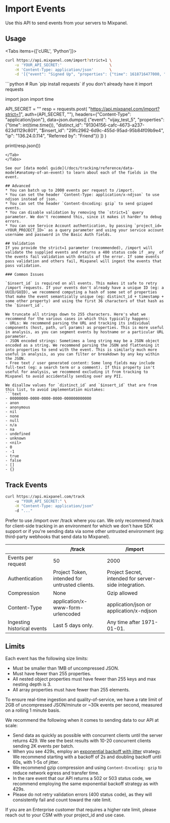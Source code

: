 
# Import Events
Use this API to send events from your servers to Mixpanel.

## Usage
<Tabs items={['cURL', 'Python']}>
<Tab>
```sh
curl https://api.mixpanel.com/import?strict=1 \
    -u 'YOUR_API_SECRET:'                     \
    -H 'Content-Type: application/json'       \
    -d '[{"event": "Signed Up", "properties": {"time": 1618716477000, "distinct_id": "91304156-cafc-4673-a237-623d1129c801", "$insert_id": "29fc2962-6d9c-455d-95ad-95b84f09b9e4", "Referred By": "Friend"}]'
```
</Tab>
<Tab>
```python
# Run `pip install requests` if you don't already have it
import requests

import json
import time

API_SECRET = ""
resp = requests.post(
    "https://api.mixpanel.com/import?strict=1",
    auth=(API_SECRET, ""),
    headers={"Content-Type": "application/json"},
    data=json.dumps([
        {"event": "vijay_test_5", "properties": {"time": int(time.time()), "distinct_id": "91304156-cafc-4673-a237-623d1129c801", "$insert_id": "29fc2962-6d9c-455d-95ad-95b84f09b9e4", "ip": "136.24.0.114", "Referred by": "Friend"}}
    ])
)

print(resp.json())
```
</Tab>
</Tabs>

See our [data model guide](/docs/tracking/reference/data-model#anatomy-of-an-event) to learn about each of the fields in the event.

## Advanced
* You can batch up to 2000 events per request to /import.
* You can set the header `Content-Type: application/x-ndjson` to use ndjson instead of json.
* You can set the header `Content-Encoding: gzip` to send gzipped events.
* You can disable validation by removing the `strict=1` query parameter. We don't recommend this, since it makes it harder to debug errors.
* You can use Service Account authentication, by passing `project_id=<YOUR_PROJECT_ID>` as a query parameter and using your service account username and password in the Basic Auth fields.

## Validation
If you provide the strict=1 parameter (recommended), /import will validate the supplied events and returns a 400 status code if _any_ of the events fail validation with details of the error. If some events pass validation and others fail, Mixpanel will ingest the events that pass validation.

### Common Issues

`$insert_id` is required on all events. This makes it safe to retry /import requests. If your events don't already have a unique ID (eg: a UUID/GUID), we recommend computing a hash of some set of properties that make the event semantically unique (eg: distinct_id + timestamp + some other property) and using the first 36 characters of that hash as the `$insert_id`.

We truncate all strings down to 255 characters. Here's what we recommend for the various cases in which this typically happens:
- URLs: We recommend parsing the URL and tracking its individual components (host, path, url params) as properties. This is more useful in analysis, as you can segment events by hostname or a particular URL parameter.
- JSON encoded strings: Sometimes a long string may be a JSON object encoded as a string. We recommend parsing the JSON and flattening it into properties to send with the event. This is similarly much more useful in analysis, as you can filter or breakdown by any key within the JSON.
- Free text / user generated content: Some long fields may include full-text (eg: a search term or a comment). If this property isn't useful for analysis, we recommend excluding it from tracking to Mixpanel to avoid accidentally sending over any PII.

We disallow values for `distinct_id` and `$insert_id` that are from this list, to avoid implementation mistakes:
```text
- 00000000-0000-0000-0000-000000000000
- anon
- anonymous
- nil
- none
- null
- n/a
- na
- undefined
- unknown
- <nil>
- 0
- -1
- true
- false
- []
- {}
```

## Track Events
```sh
curl https://api.mixpanel.com/track
    -u "YOUR_API_SECRET:" \
    -H "Content-Type: application/json"
    -d "..."
```

Prefer to use /import over /track where you can. We only recommend /track for client-side tracking in an environment for which we don't have SDK support or if you're sending data via some other untrusted environment (eg: third-party webhooks that send data to Mixpanel).

|  | /track | /import |
|---|---|---|
| Events per request | 50 | 2000 |
| Authentication | Project Token, intended for untrusted clients. | Project Secret, intended for server-side integration. |
| Compression | None | Gzip allowed |
| Content-Type | application/x-www-form-urlencoded | application/json or application/x-ndjson |
| Ingesting historical events | Last 5 days only. | Any time after 1971-01-01. |


## Limits
Each event has the following size limits:
- Must be smaller than 1MB of uncompressed JSON.
- Must have fewer than 255 properties.
- All nested object properties must have fewer than 255 keys and max nesting depth is 3.
- All array properties must have fewer than 255 elements.

To ensure real-time ingestion and quality-of-service, we have a rate limit of 2GB of uncompressed JSON/minute or ~30k events per second, measured on a rolling 1 minute basis.

We recommend the following when it comes to sending data to our API at scale:

* Send data as quickly as possible with concurrent clients until the server returns 429. We see the best results with 10-20 concurrent clients sending 2K events per batch.
* When you see 429s, employ an [exponential backoff with jitter](https://docs.aws.amazon.com/general/latest/gr/api-retries.html) strategy. We recommend starting with a backoff of 2s and doubling backoff until 60s, with 1-5s of jitter.
* We recommend gzip compression and using `Content-Encoding: gzip` to reduce network egress and transfer time.
* In the rare event that our API returns a 502 or 503 status code, we recommend employing the same exponential backoff strategy as with 429s.
* Please do not retry validation errors (400 status code), as they will consistently fail and count toward the rate limit.


If you are an Enterprise customer that requires a higher rate limit, please reach out to your CSM with your project_id and use case.
